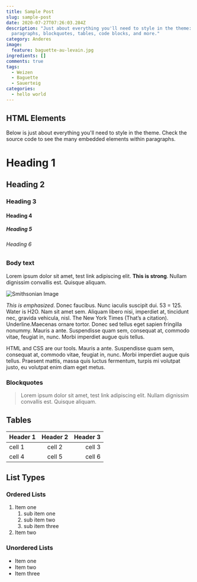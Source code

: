 ```yaml
---
title: Sample Post
slug: sample-post
date: 2020-07-27T07:26:03.284Z
description: "Just about everything you'll need to style in the theme: headings,
  paragraphs, blockquotes, tables, code blocks, and more."
category: Anderes
image:
  feature: baguette-au-levain.jpg
ingredients: []
comments: true
tags:
  - Weizen
  - Baguette
  - Sauerteig
categories:
  - hello world
---
```


## HTML Elements

Below is just about everything you'll need to style in the theme. Check the source code to see the many embedded elements within paragraphs.

# Heading 1

## Heading 2

### Heading 3

#### Heading 4

##### Heading 5

###### Heading 6

### Body text

Lorem ipsum dolor sit amet, test link adipiscing elit. **This is strong**. Nullam dignissim convallis est. Quisque aliquam.

![Smithsonian Image](https://images.unsplash.com/photo-1440635592348-167b1b30296f?crop=entropy&dpr=2&fit=crop&fm=jpg&h=475&ixjsv=2.1.0&ixlib=rb-0.3.5&q=50&w=1250)

_This is emphasized_. Donec faucibus. Nunc iaculis suscipit dui. 53 = 125. Water is H2O. Nam sit amet sem. Aliquam libero nisi, imperdiet at, tincidunt nec, gravida vehicula, nisl. The New York Times (That’s a citation). Underline.Maecenas ornare tortor. Donec sed tellus eget sapien fringilla nonummy. Mauris a ante. Suspendisse quam sem, consequat at, commodo vitae, feugiat in, nunc. Morbi imperdiet augue quis tellus.

HTML and CSS are our tools. Mauris a ante. Suspendisse quam sem, consequat at, commodo vitae, feugiat in, nunc. Morbi imperdiet augue quis tellus. Praesent mattis, massa quis luctus fermentum, turpis mi volutpat justo, eu volutpat enim diam eget metus.

### Blockquotes

> Lorem ipsum dolor sit amet, test link adipiscing elit. Nullam dignissim convallis est. Quisque aliquam.

## Tables

| Header 1 | Header 2 | Header 3 |
| :------- | :------: | -------: |
| cell 1   |  cell 2  |   cell 3 |
| cell 4   |  cell 5  |   cell 6 |

## List Types

### Ordered Lists

1. Item one
   1. sub item one
   2. sub item two
   3. sub item three
2. Item two

### Unordered Lists

- Item one
- Item two
- Item three
